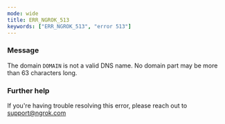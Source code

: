 ```yaml
---
mode: wide
title: ERR_NGROK_513
keywords: ["ERR_NGROK_513", "error 513"]
---
```



### Message

The domain `DOMAIN` is not a valid DNS name. No domain part may be more than 63 characters long.

<ErrorDetails />

### Further help

If you're having trouble resolving this error, please reach out to [support@ngrok.com](mailto:support@ngrok.com?subject=Help%20with%20ERR_NGROK_513)
